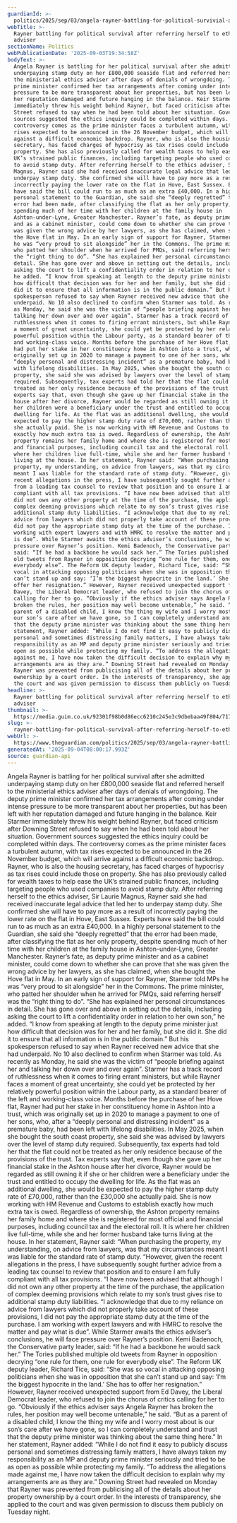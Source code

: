 ```yaml
---
guardianId: >-
  politics/2025/sep/03/angela-rayner-battling-for-political-survivial-after-referring-herself-to-ethics-adviser
webTitle: >-
  Rayner battling for political survival after referring herself to ethics
  adviser
sectionName: Politics
webPublicationDate: '2025-09-03T19:34:58Z'
bodyText: >-
  Angela Rayner is battling for her political survival after she admitted
  underpaying stamp duty on her £800,000 seaside flat and referred herself to
  the ministerial ethics adviser after days of denials of wrongdoing. The deputy
  prime minister confirmed her tax arrangements after coming under intense
  pressure to be more transparent about her properties, but has been left with
  her reputation damaged and future hanging in the balance. Keir Starmer
  immediately threw his weight behind Rayner, but faced criticism after Downing
  Street refused to say when he had been told about her situation. Government
  sources suggested the ethics inquiry could be completed within days. The
  controversy comes as the prime minister faces a turbulent autumn, with tax
  rises expected to be announced in the 26 November budget, which will arrive
  against a difficult economic backdrop. Rayner, who is also the housing
  secretary, has faced charges of hypocrisy as tax rises could include those on
  property. She has also previously called for wealth taxes to help ease the
  UK’s strained public finances, including targeting people who used companies
  to avoid stamp duty. After referring herself to the ethics adviser, Sir Laurie
  Magnus, Rayner said she had received inaccurate legal advice that led her to
  underpay stamp duty. She confirmed she will have to pay more as a result of
  incorrectly paying the lower rate on the flat in Hove, East Sussex. Experts
  have said the bill could run to as much as an extra £40,000. In a highly
  personal statement to the Guardian, she said she “deeply regretted” that the
  error had been made, after classifying the flat as her only property, despite
  spending much of her time with her children at the family house in
  Ashton-under-Lyne, Greater Manchester. Rayner’s fate, as deputy prime minister
  and as a cabinet minister, could come down to whether she can prove that she
  was given the wrong advice by her lawyers, as she has claimed, when she bought
  the Hove flat in May. In an early sign of support for Rayner, Starmer told MPs
  he was “very proud to sit alongside” her in the Commons. The prime minister,
  who patted her shoulder when he arrived for PMQs, said referring herself was
  the “right thing to do”. “She has explained her personal circumstances in
  detail. She has gone over and above in setting out the details, including
  asking the court to lift a confidentiality order in relation to her own son,”
  he added. “I know from speaking at length to the deputy prime minister just
  how difficult that decision was for her and her family, but she did it. She
  did it to ensure that all information is in the public domain.” But his
  spokesperson refused to say when Rayner received new advice that she had
  underpaid. No 10 also declined to confirm when Starmer was told. As recently
  as Monday, he said she was the victim of “people briefing against her and
  talking her down over and over again”. Starmer has a track record of
  ruthlessness when it comes to firing errant ministers, but while Rayner faces
  a moment of great uncertainty, she could yet be protected by her relatively
  powerful position within the Labour party, as a standard bearer of the left
  and working-class voice. Months before the purchase of her Hove flat, Rayner
  had put her stake in her constituency home in Ashton into a trust, which was
  originally set up in 2020 to manage a payment to one of her sons, who, after a
  “deeply personal and distressing incident” as a premature baby, had been left
  with lifelong disabilities. In May 2025, when she bought the south coast
  property, she said she was advised by lawyers over the level of stamp duty
  required. Subsequently, tax experts had told her that the flat could not be
  treated as her only residence because of the provisions of the trust. Tax
  experts say that, even though she gave up her financial stake in the Ashton
  house after her divorce, Rayner would be regarded as still owning it if she or
  her children were a beneficiary under the trust and entitled to occupy the
  dwelling for life. As the flat was an additional dwelling, she would be
  expected to pay the higher stamp duty rate of £70,000, rather than the £30,000
  she actually paid. She is now working with HM Revenue and Customs to establish
  exactly how much extra tax is owed. Regardless of ownership, the Ashton
  property remains her family home and where she is registered for most official
  and financial purposes, including council tax and the electoral roll. It is
  where her children live full-time, while she and her former husband take turns
  living at the house. In her statement, Rayner said: “When purchasing the
  property, my understanding, on advice from lawyers, was that my circumstances
  meant I was liable for the standard rate of stamp duty. “However, given the
  recent allegations in the press, I have subsequently sought further advice
  from a leading tax counsel to review that position and to ensure I am fully
  compliant with all tax provisions. “I have now been advised that although I
  did not own any other property at the time of the purchase, the application of
  complex deeming provisions which relate to my son’s trust gives rise to
  additional stamp duty liabilities. “I acknowledge that due to my reliance on
  advice from lawyers which did not properly take account of these provisions, I
  did not pay the appropriate stamp duty at the time of the purchase. I am
  working with expert lawyers and with HMRC to resolve the matter and pay what
  is due”. While Starmer awaits the ethics adviser’s conclusions, he will face
  pressure over Rayner’s position. Kemi Badenoch, the Conservative party leader,
  said: “If he had a backbone he would sack her.” The Tories published multiple
  old tweets from Rayner in opposition decrying “one rule for them, one rule for
  everybody else”. The Reform UK deputy leader, Richard Tice, said: “She was so
  vocal in attacking opposing politicians when she was in opposition that she
  can’t stand up and say: ‘I’m the biggest hypocrite in the land.’ She has to
  offer her resignation.” However, Rayner received unexpected support from Ed
  Davey, the Liberal Democrat leader, who refused to join the chorus of critics
  calling for her to go. “Obviously if the ethics adviser says Angela Rayner has
  broken the rules, her position may well become untenable,” he said. “But as a
  parent of a disabled child, I know the thing my wife and I worry most about is
  our son’s care after we have gone, so I can completely understand and trust
  that the deputy prime minister was thinking about the same thing here.” In her
  statement, Rayner added: “While I do not find it easy to publicly discuss
  personal and sometimes distressing family matters, I have always taken my
  responsibility as an MP and deputy prime minister seriously and tried to be as
  open as possible while protecting my family. “To address the allegations made
  against me, I have now taken the difficult decision to explain why my
  arrangements are as they are.” Downing Street had revealed on Monday that
  Rayner was prevented from publicising all of the details about her property
  ownership by a court order. In the interests of transparency, she applied to
  the court and was given permission to discuss them publicly on Tuesday night.
headline: >-
  Rayner battling for political survival after referring herself to ethics
  adviser
thumbnail: >-
  https://media.guim.co.uk/92301f98b0d86ecc6210c245e3c9dbebaa49f804/717_0_6051_4841/500.jpg
slug: >-
  rayner-battling-for-political-survival-after-referring-herself-to-ethics-adviser
webUrl: >-
  https://www.theguardian.com/politics/2025/sep/03/angela-rayner-battling-for-political-survivial-after-referring-herself-to-ethics-adviser
generatedAt: '2025-09-04T08:00:17.993Z'
source: guardian-api
---
```

Angela Rayner is battling for her political survival after she admitted underpaying stamp duty on her £800,000 seaside flat and referred herself to the ministerial ethics adviser after days of denials of wrongdoing. The deputy prime minister confirmed her tax arrangements after coming under intense pressure to be more transparent about her properties, but has been left with her reputation damaged and future hanging in the balance. Keir Starmer immediately threw his weight behind Rayner, but faced criticism after Downing Street refused to say when he had been told about her situation. Government sources suggested the ethics inquiry could be completed within days. The controversy comes as the prime minister faces a turbulent autumn, with tax rises expected to be announced in the 26 November budget, which will arrive against a difficult economic backdrop. Rayner, who is also the housing secretary, has faced charges of hypocrisy as tax rises could include those on property. She has also previously called for wealth taxes to help ease the UK’s strained public finances, including targeting people who used companies to avoid stamp duty. After referring herself to the ethics adviser, Sir Laurie Magnus, Rayner said she had received inaccurate legal advice that led her to underpay stamp duty. She confirmed she will have to pay more as a result of incorrectly paying the lower rate on the flat in Hove, East Sussex. Experts have said the bill could run to as much as an extra £40,000. In a highly personal statement to the Guardian, she said she “deeply regretted” that the error had been made, after classifying the flat as her only property, despite spending much of her time with her children at the family house in Ashton-under-Lyne, Greater Manchester. Rayner’s fate, as deputy prime minister and as a cabinet minister, could come down to whether she can prove that she was given the wrong advice by her lawyers, as she has claimed, when she bought the Hove flat in May. In an early sign of support for Rayner, Starmer told MPs he was “very proud to sit alongside” her in the Commons. The prime minister, who patted her shoulder when he arrived for PMQs, said referring herself was the “right thing to do”. “She has explained her personal circumstances in detail. She has gone over and above in setting out the details, including asking the court to lift a confidentiality order in relation to her own son,” he added. “I know from speaking at length to the deputy prime minister just how difficult that decision was for her and her family, but she did it. She did it to ensure that all information is in the public domain.” But his spokesperson refused to say when Rayner received new advice that she had underpaid. No 10 also declined to confirm when Starmer was told. As recently as Monday, he said she was the victim of “people briefing against her and talking her down over and over again”. Starmer has a track record of ruthlessness when it comes to firing errant ministers, but while Rayner faces a moment of great uncertainty, she could yet be protected by her relatively powerful position within the Labour party, as a standard bearer of the left and working-class voice. Months before the purchase of her Hove flat, Rayner had put her stake in her constituency home in Ashton into a trust, which was originally set up in 2020 to manage a payment to one of her sons, who, after a “deeply personal and distressing incident” as a premature baby, had been left with lifelong disabilities. In May 2025, when she bought the south coast property, she said she was advised by lawyers over the level of stamp duty required. Subsequently, tax experts had told her that the flat could not be treated as her only residence because of the provisions of the trust. Tax experts say that, even though she gave up her financial stake in the Ashton house after her divorce, Rayner would be regarded as still owning it if she or her children were a beneficiary under the trust and entitled to occupy the dwelling for life. As the flat was an additional dwelling, she would be expected to pay the higher stamp duty rate of £70,000, rather than the £30,000 she actually paid. She is now working with HM Revenue and Customs to establish exactly how much extra tax is owed. Regardless of ownership, the Ashton property remains her family home and where she is registered for most official and financial purposes, including council tax and the electoral roll. It is where her children live full-time, while she and her former husband take turns living at the house. In her statement, Rayner said: “When purchasing the property, my understanding, on advice from lawyers, was that my circumstances meant I was liable for the standard rate of stamp duty. “However, given the recent allegations in the press, I have subsequently sought further advice from a leading tax counsel to review that position and to ensure I am fully compliant with all tax provisions. “I have now been advised that although I did not own any other property at the time of the purchase, the application of complex deeming provisions which relate to my son’s trust gives rise to additional stamp duty liabilities. “I acknowledge that due to my reliance on advice from lawyers which did not properly take account of these provisions, I did not pay the appropriate stamp duty at the time of the purchase. I am working with expert lawyers and with HMRC to resolve the matter and pay what is due”. While Starmer awaits the ethics adviser’s conclusions, he will face pressure over Rayner’s position. Kemi Badenoch, the Conservative party leader, said: “If he had a backbone he would sack her.” The Tories published multiple old tweets from Rayner in opposition decrying “one rule for them, one rule for everybody else”. The Reform UK deputy leader, Richard Tice, said: “She was so vocal in attacking opposing politicians when she was in opposition that she can’t stand up and say: ‘I’m the biggest hypocrite in the land.’ She has to offer her resignation.” However, Rayner received unexpected support from Ed Davey, the Liberal Democrat leader, who refused to join the chorus of critics calling for her to go. “Obviously if the ethics adviser says Angela Rayner has broken the rules, her position may well become untenable,” he said. “But as a parent of a disabled child, I know the thing my wife and I worry most about is our son’s care after we have gone, so I can completely understand and trust that the deputy prime minister was thinking about the same thing here.” In her statement, Rayner added: “While I do not find it easy to publicly discuss personal and sometimes distressing family matters, I have always taken my responsibility as an MP and deputy prime minister seriously and tried to be as open as possible while protecting my family. “To address the allegations made against me, I have now taken the difficult decision to explain why my arrangements are as they are.” Downing Street had revealed on Monday that Rayner was prevented from publicising all of the details about her property ownership by a court order. In the interests of transparency, she applied to the court and was given permission to discuss them publicly on Tuesday night.
